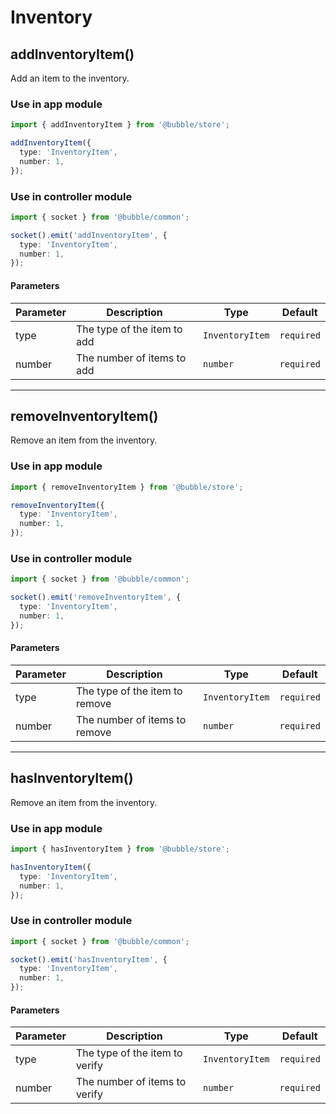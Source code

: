 # Inventory

## addInventoryItem()

Add an item to the inventory.

### Use in app module

```typescript
import { addInventoryItem } from '@bubble/store';

addInventoryItem({
  type: 'InventoryItem',
  number: 1,
});
```

### Use in controller module

```typescript
import { socket } from '@bubble/common';

socket().emit('addInventoryItem', {
  type: 'InventoryItem',
  number: 1,
});
```

#### Parameters

| Parameter | Description                 | Type            | Default    |
| --------- | --------------------------- | --------------- | ---------- |
| type      | The type of the item to add | `InventoryItem` | `required` |
| number    | The number of items to add  | `number`        | `required` |

---

## removeInventoryItem()

Remove an item from the inventory.

### Use in app module

```typescript
import { removeInventoryItem } from '@bubble/store';

removeInventoryItem({
  type: 'InventoryItem',
  number: 1,
});
```

### Use in controller module

```typescript
import { socket } from '@bubble/common';

socket().emit('removeInventoryItem', {
  type: 'InventoryItem',
  number: 1,
});
```

#### Parameters

| Parameter | Description                    | Type            | Default    |
| --------- | ------------------------------ | --------------- | ---------- |
| type      | The type of the item to remove | `InventoryItem` | `required` |
| number    | The number of items to remove  | `number`        | `required` |

---

## hasInventoryItem()

Remove an item from the inventory.

### Use in app module

```typescript
import { hasInventoryItem } from '@bubble/store';

hasInventoryItem({
  type: 'InventoryItem',
  number: 1,
});
```

### Use in controller module

```typescript
import { socket } from '@bubble/common';

socket().emit('hasInventoryItem', {
  type: 'InventoryItem',
  number: 1,
});
```

#### Parameters

| Parameter | Description                    | Type            | Default    |
| --------- | ------------------------------ | --------------- | ---------- |
| type      | The type of the item to verify | `InventoryItem` | `required` |
| number    | The number of items to verify  | `number`        | `required` |
